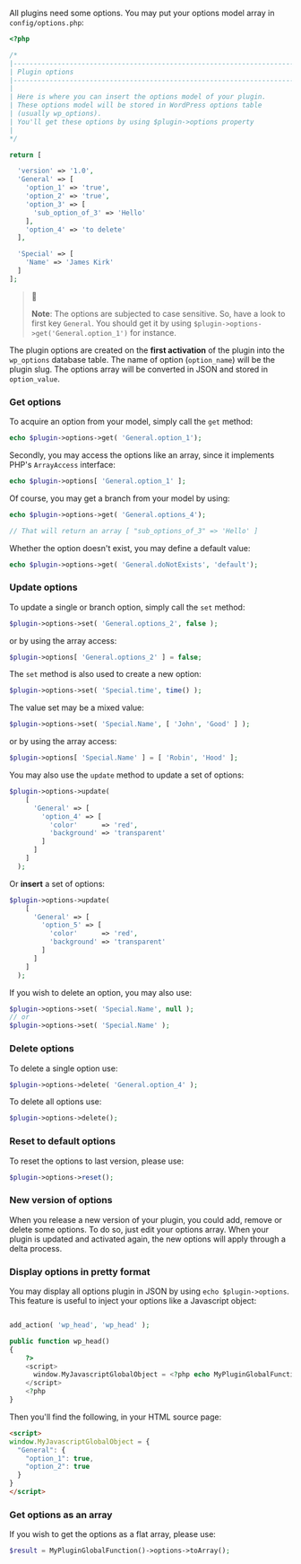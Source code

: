 All plugins need some options. You may put your options model array in `config/options.php`:

```php
<?php

/*
|--------------------------------------------------------------------------
| Plugin options
|--------------------------------------------------------------------------
|
| Here is where you can insert the options model of your plugin.
| These options model will be stored in WordPress options table
| (usually wp_options).
| You'll get these options by using $plugin->options property
|
*/

return [

  'version' => '1.0',
  'General' => [
    'option_1' => 'true',
    'option_2' => 'true',
    'option_3' => [
      'sub_option_of_3' => 'Hello'
    ],
    'option_4' => 'to delete'
  ],

  'Special' => [
    'Name' => 'James Kirk'
  ]
];
```

> :pushpin:
>
> **Note**: The options are subjected to case sensitive. So, have a look to first key `General`. You should get it by using `$plugin->options->get('General.option_1')` for instance.

The plugin options are created on the **first activation** of the plugin into the `wp_options` database table. The name of option (`option_name`) will be the plugin slug. The options array will be converted in JSON and stored in `option_value`.



### Get options

To acquire an option from your model, simply call the `get` method:

```php
echo $plugin->options->get( 'General.option_1');
```

Secondly, you may access the options like an array, since it implements PHP's `ArrayAccess` interface:

```php
echo $plugin->options[ 'General.option_1' ];
```

Of course, you may get a branch from your model by using:

```php
echo $plugin->options->get( 'General.options_4');

// That will return an array [ "sub_options_of_3" => 'Hello' ]
```

Whether the option doesn't exist, you may define a default value:

```php
echo $plugin->options->get( 'General.doNotExists', 'default');
```



### Update options

To update a single or branch option, simply call the `set` method:

```php
$plugin->options->set( 'General.options_2', false );
```

or by using the array access:

```php
$plugin->options[ 'General.options_2' ] = false;
```

The `set` method is also used to create a new option:

```php
$plugin->options->set( 'Special.time', time() );
```

The value set may be a mixed value:

```php
$plugin->options->set( 'Special.Name', [ 'John', 'Good' ] );
```

or by using the array access:

```php
$plugin->options[ 'Special.Name' ] = [ 'Robin', 'Hood' ];
```

You may also use the `update` method to update a set of options:

```php
$plugin->options->update(
    [
      'General' => [
        'option_4' => [
          'color'      => 'red',
          'background' => 'transparent'
        ]
      ]
    ]
  );
```

Or **insert** a set of options:

```php
$plugin->options->update(
    [
      'General' => [
        'option_5' => [
          'color'      => 'red',
          'background' => 'transparent'
        ]
      ]
    ]
  );
```

If you wish to delete an option, you may also use:

```php
$plugin->options->set( 'Special.Name', null );
// or
$plugin->options->set( 'Special.Name' );
```



### Delete options

To delete a single option use:

```php
$plugin->options->delete( 'General.option_4' );
```

To delete all options use:

```php
$plugin->options->delete();
```



### Reset to default options

To reset the options to last version, please use:

```php
$plugin->options->reset();
```



### New version of options

When you release a new version of your plugin, you could add, remove or delete some options. To do so, just edit your options array. When your plugin is updated and activated again, the new options will apply through a delta process.



### Display options in pretty format

You may display all options plugin in JSON by using `echo $plugin->options`. This feature is useful to inject your options like a Javascript object:

```php

add_action( 'wp_head', 'wp_head' );

public function wp_head()
{
    ?>
    <script>
      window.MyJavascriptGlobalObject = <?php echo MyPluginGlobalFunction()->options ?>;
    </script>
    <?php
}
```

Then you'll find the following, in your HTML source page:

```html
<script>
window.MyJavascriptGlobalObject = {
  "General": {
    "option_1": true,
    "option_2": true
  }
}
</script>
```

### Get options as an array

If you wish to get the options as a flat array, please use:

```php
$result = MyPluginGlobalFunction()->options->toArray();
```
